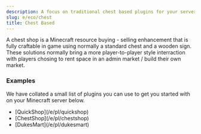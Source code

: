 ```yaml
---
description: A focus on traditional chest based plugins for your servers economy.
slug: e/eco/chest
title: Chest Based
---
```


A chest shop is a Minecraft resource buying - selling enhancement that is fully craftable in game using normally a standard chest and a wooden sign. These solutions normally bring a more player-to-player style interraction with players chosing to rent space in an admin market / build their own market.

### Examples

We have collated a small list of plugins you can use to get you started with on your Minecraft server below.

<ul class="pl-5 list-disc">
    <li>[QuickShop](/e/pl/quickshop)</li>
    <li>[ChestShop](/e/pl/chestshop)</li>
    <li>[DukesMart](/e/pl/dukesmart)</li>
</ul>
